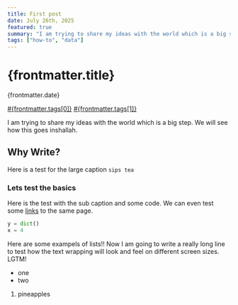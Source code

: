 ```yaml
---
title: First post
date: July 26th, 2025
featured: true
summary: "I am trying to share my ideas with the world which is a big step. We will see how this goes inshallah."
tags: ["how-to", "data"]
---
```


# {frontmatter.title}

<figcaption> {frontmatter.date}</figcaption>

[#{frontmatter.tags[0]}]() [#{frontmatter.tags[1]}]()

I am trying to share my ideas with the world which is a big step. We will see how this goes inshallah.

## Why Write?

Here is a test for the large caption `sips tea`

### Lets test the basics

Here is the test with the sub caption and some code. We can even test some [links](first) to the same page.

```python
y = dict()
x = 4
```

Here are some exampels of lists!! Now I am going to write a really long line
to test how the text wrapping will look and feel on different screen sizes.
LGTM!

- one
- two

1. pineapples
